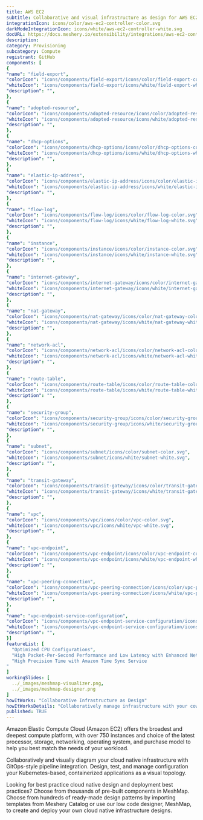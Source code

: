 ```yaml
---
title: AWS EC2
subtitle: Collaborative and visual infrastructure as design for AWS EC2
integrationIcon: icons/color/aws-ec2-controller-color.svg
darkModeIntegrationIcon: icons/white/aws-ec2-controller-white.svg
docURL: https://docs.meshery.io/extensibility/integrations/aws-ec2-controller
description: 
category: Provisioning
subcategory: Compute
registrant: GitHub
components: [
{
"name": "field-export",
"colorIcon": "icons/components/field-export/icons/color/field-export-color.svg",
"whiteIcon": "icons/components/field-export/icons/white/field-export-white.svg",
"description": "",
},
{
"name": "adopted-resource",
"colorIcon": "icons/components/adopted-resource/icons/color/adopted-resource-color.svg",
"whiteIcon": "icons/components/adopted-resource/icons/white/adopted-resource-white.svg",
"description": "",
},
{
"name": "dhcp-options",
"colorIcon": "icons/components/dhcp-options/icons/color/dhcp-options-color.svg",
"whiteIcon": "icons/components/dhcp-options/icons/white/dhcp-options-white.svg",
"description": "",
},
{
"name": "elastic-ip-address",
"colorIcon": "icons/components/elastic-ip-address/icons/color/elastic-ip-address-color.svg",
"whiteIcon": "icons/components/elastic-ip-address/icons/white/elastic-ip-address-white.svg",
"description": "",
},
{
"name": "flow-log",
"colorIcon": "icons/components/flow-log/icons/color/flow-log-color.svg",
"whiteIcon": "icons/components/flow-log/icons/white/flow-log-white.svg",
"description": "",
},
{
"name": "instance",
"colorIcon": "icons/components/instance/icons/color/instance-color.svg",
"whiteIcon": "icons/components/instance/icons/white/instance-white.svg",
"description": "",
},
{
"name": "internet-gateway",
"colorIcon": "icons/components/internet-gateway/icons/color/internet-gateway-color.svg",
"whiteIcon": "icons/components/internet-gateway/icons/white/internet-gateway-white.svg",
"description": "",
},
{
"name": "nat-gateway",
"colorIcon": "icons/components/nat-gateway/icons/color/nat-gateway-color.svg",
"whiteIcon": "icons/components/nat-gateway/icons/white/nat-gateway-white.svg",
"description": "",
},
{
"name": "network-acl",
"colorIcon": "icons/components/network-acl/icons/color/network-acl-color.svg",
"whiteIcon": "icons/components/network-acl/icons/white/network-acl-white.svg",
"description": "",
},
{
"name": "route-table",
"colorIcon": "icons/components/route-table/icons/color/route-table-color.svg",
"whiteIcon": "icons/components/route-table/icons/white/route-table-white.svg",
"description": "",
},
{
"name": "security-group",
"colorIcon": "icons/components/security-group/icons/color/security-group-color.svg",
"whiteIcon": "icons/components/security-group/icons/white/security-group-white.svg",
"description": "",
},
{
"name": "subnet",
"colorIcon": "icons/components/subnet/icons/color/subnet-color.svg",
"whiteIcon": "icons/components/subnet/icons/white/subnet-white.svg",
"description": "",
},
{
"name": "transit-gateway",
"colorIcon": "icons/components/transit-gateway/icons/color/transit-gateway-color.svg",
"whiteIcon": "icons/components/transit-gateway/icons/white/transit-gateway-white.svg",
"description": "",
},
{
"name": "vpc",
"colorIcon": "icons/components/vpc/icons/color/vpc-color.svg",
"whiteIcon": "icons/components/vpc/icons/white/vpc-white.svg",
"description": "",
},
{
"name": "vpc-endpoint",
"colorIcon": "icons/components/vpc-endpoint/icons/color/vpc-endpoint-color.svg",
"whiteIcon": "icons/components/vpc-endpoint/icons/white/vpc-endpoint-white.svg",
"description": "",
},
{
"name": "vpc-peering-connection",
"colorIcon": "icons/components/vpc-peering-connection/icons/color/vpc-peering-connection-color.svg",
"whiteIcon": "icons/components/vpc-peering-connection/icons/white/vpc-peering-connection-white.svg",
"description": "",
},
{
"name": "vpc-endpoint-service-configuration",
"colorIcon": "icons/components/vpc-endpoint-service-configuration/icons/color/vpc-endpoint-service-configuration-color.svg",
"whiteIcon": "icons/components/vpc-endpoint-service-configuration/icons/white/vpc-endpoint-service-configuration-white.svg",
"description": "",
}]
featureList: [
  "Optimized CPU Configurations",
  "High Packet-Per-Second Performance and Low Latency with Enhanced Networking",
  "High Precision Time with Amazon Time Sync Service
"
]
workingSlides: [
  ../_images/meshmap-visualizer.png,
  ../_images/meshmap-designer.png
]
howItWorks: "Collaborative Infrastructure as Design"
howItWorksDetails: "Collaboratively manage infrastructure with your coworkers synchronously sharing the same designs."
published: TRUE
---
```

<p>
Amazon Elastic Compute Cloud (Amazon EC2) offers the broadest and deepest compute platform, with over 750 instances and choice of the latest processor, storage, networking, operating system, and purchase model to help you best match the needs of your workload. 
</p>
<p>
    Collaboratively and visually diagram your cloud native infrastructure with GitOps-style pipeline integration. Design, test, and manage configuration your Kubernetes-based, containerized applications as a visual topology.
</p>
<p>
    Looking for best practice cloud native design and deployment best practices? Choose from thousands of pre-built components in MeshMap. Choose from hundreds of ready-made design patterns by importing templates from Meshery Catalog or use our low code designer, MeshMap, to create and deploy your own cloud native infrastructure designs.
</p>
